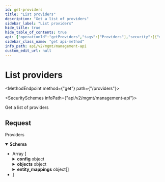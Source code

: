 ```yaml
---
id: get-providers
title: "List providers"
description: "Get a list of providers"
sidebar_label: "List providers"
hide_title: true
hide_table_of_contents: true
api: {"operationId":"getProviders","tags":["Providers"],"security":[{"x-api-key":[]}],"description":"Get a list of providers","responses":{"200":{"description":"Providers","content":{"application/json":{"schema":{"type":"array","items":{"type":"object","properties":{"id":{"type":"string","example":"0c4cb91f-e392-46f5-8934-17496371f932"},"application_id":{"type":"string","example":"273e1c75-3b6d-439a-9b8e-c6ac407df92a"},"category":{"type":"string","enum":["crm","engagement","enrichment","marketing_automation","no_category"],"example":"crm","title":"category"},"auth_type":{"type":"string","enum":["oauth2","api_key"],"example":"oauth2"},"name":{"type":"string","enum":["hubspot","salesforce","pipedrive","zendesk_sell","ms_dynamics_365_sales","zoho_crm","capsule","outreach","gong","apollo","salesloft","intercom","linear","clearbit","6sense","marketo","salesforce_marketing_cloud_account_engagement"],"example":"hubspot","title":"provider_name"},"config":{"type":"object","description":"An object that stores Oauth2/API key/access key related credentials.","properties":{"provider_app_id":{"type":"string","example":"my_app_id"},"use_managed_oauth":{"type":"boolean","description":"True: use Supaglue's OAuth application credentials. False: Use the provided OAuth application credentials.","example":true},"oauth":{"type":"object","properties":{"oauth_scopes":{"type":"array","items":{"type":"string"},"example":["crm.objects.contacts.read","crm.objects.companies.read","crm.objects.deals.read","crm.objects.owners.read","crm.objects.contacts.write","crm.objects.companies.write","crm.objects.deals.write"]},"credentials":{"type":"object","properties":{"oauth_client_id":{"type":"string","example":"7393b5a4-5e20-4648-87af-b7b297793fd1"},"oauth_client_secret":{"type":"string","example":"941b846a-5a8c-48b8-b0e1-41b6d4bc4f1a"}},"required":["oauth_client_id","oauth_client_secret"]}},"required":["oauth_scopes","credentials"]}},"required":["provider_app_id","oauth"],"title":"create_provider_config"},"objects":{"type":"object","description":"This is for field mappings when you data model using [Objects](https://docs.supaglue.com/platform/objects/overview). The field mappings (aka [Schemas](https://docs.supaglue.com/platform/objects/overview#schemas)) here are set by you, the developer, and the mappings apply for all your customers.","properties":{"common":{"type":"array","items":{"type":"object","properties":{"name":{"type":"string","example":"account"},"schema_id":{"type":"string","description":"If set, will sync these mapped fields into the raw_data column in addition to the common object. If not set, will fetch all fields as is.","example":"328a8cb3-8345-4b02-b661-ee13b4f76806"}},"required":["name"]}},"standard":{"type":"array","items":{"type":"object","properties":{"name":{"type":"string","example":"Account"},"schema_id":{"type":"string","example":"777ea826-5776-4347-9ece-47bbb17ccdd4"}},"required":["name"]}}},"title":"objects"},"entity_mappings":{"type":"array","description":"This is for object/field mappings when you data model using [Entities](https://docs.supaglue.com/platform/entities/overview). The object/field mappings (aka [Entity Mappings](https://docs.supaglue.com/platform/entities/overview#entity-mapping)) here are set by you, the developer, and the mappings apply for all your customers.","items":{"type":"object","properties":{"entity_id":{"type":"string","example":"apolla_contact"},"object":{"type":"object","properties":{"type":{"type":"string","enum":["standard"],"example":"standard"},"name":{"type":"string","example":"Contact"}},"required":["type","name"],"title":"standard_object"},"field_mappings":{"type":"array","items":{"type":"object","properties":{"entity_field":{"type":"string","description":"The name of the field in your application.","example":"apolla_first_name"},"mapped_field":{"type":"string","description":"The name of the field in your customer's third-party Provider tool (e.g. Salesforce).","example":"FirstName"}},"required":["entity_field","mapped_field"],"title":"entity_field_mapping"}}},"required":["entity_id"],"title":"provider_entity_mapping"}}},"required":["id","application_id","category","auth_type","name"],"title":"provider"}}}}}},"method":"get","path":"/providers","servers":[{"url":"https://api.supaglue.io/mgmt/v2","description":"Supaglue API"}],"securitySchemes":{"x-api-key":{"type":"apiKey","name":"x-api-key","in":"header","description":"API key to allow developers to access the API"}},"info":{"version":"0.14.6","title":"Management API","contact":{"name":"Supaglue","email":"docs@supaglue.com","url":"https://supaglue.com"},"description":"#### Introduction\n\nWelcome to the Management API documentation. You can use this API to manage customer integrations and connections.\n\n[![Run in Postman](https://run.pstmn.io/button.svg)](https://www.postman.com/supaglue/workspace/supaglue-public/overview)\n\n#### Base API URL\n\n```\nhttps://api.supaglue.io/mgmt/v2\n```\n"},"postman":{"name":"List providers","description":{"content":"Get a list of providers","type":"text/plain"},"url":{"path":["providers"],"host":["{{baseUrl}}"],"query":[],"variable":[]},"header":[{"key":"Accept","value":"application/json"}],"method":"GET","auth":{"type":"apikey","apikey":[{"type":"any","value":"x-api-key","key":"key"},{"type":"any","value":"<API Key>","key":"value"},{"type":"any","value":"header","key":"in"}]}}}
sidebar_class_name: "get api-method"
info_path: api/v2/mgmt/management-api
custom_edit_url: null
---
```



<h1 className={"openapi__heading"}>List providers</h1>

<MethodEndpoint method={"get"} path={"/providers"}></MethodEndpoint>

<SecuritySchemes infoPath={"api/v2/mgmt/management-api"}></SecuritySchemes>



Get a list of providers

## Request

<div><div><ApiTabs><TabItem label={"200"} value={"200"}><div>

Providers

</div><div><MimeTabs className={"openapi-tabs__mime"} schemaType={"response"}><TabItem label={"application/json"} value={"application/json"}><SchemaTabs className={"openapi-tabs__schema"}><TabItem label={"Schema"} value={"Schema"}><details style={{}} className={"openapi-markdown__details response"} data-collapsed={false} open={true}><summary style={{}} className={"openapi-markdown__details-summary-response"}><strong>Schema</strong></summary><div style={{"textAlign":"left","marginLeft":"1rem"}}></div><ul style={{"marginLeft":"1rem"}}><li><div style={{"fontSize":"var(--ifm-code-font-size)","opacity":"0.6","marginLeft":"-.5rem","paddingBottom":".5rem"}}>Array [</div></li><SchemaItem collapsible={false} name={"id"} required={true} schemaName={"string"} qualifierMessage={undefined} schema={{"type":"string","example":"0c4cb91f-e392-46f5-8934-17496371f932"}}></SchemaItem><SchemaItem collapsible={false} name={"application_id"} required={true} schemaName={"string"} qualifierMessage={undefined} schema={{"type":"string","example":"273e1c75-3b6d-439a-9b8e-c6ac407df92a"}}></SchemaItem><SchemaItem collapsible={false} name={"category"} required={true} schemaName={"category"} qualifierMessage={"**Possible values:** [`crm`, `engagement`, `enrichment`, `marketing_automation`, `no_category`]"} schema={{"type":"string","enum":["crm","engagement","enrichment","marketing_automation","no_category"],"example":"crm","title":"category"}}></SchemaItem><SchemaItem collapsible={false} name={"auth_type"} required={true} schemaName={"string"} qualifierMessage={"**Possible values:** [`oauth2`, `api_key`]"} schema={{"type":"string","enum":["oauth2","api_key"],"example":"oauth2"}}></SchemaItem><SchemaItem collapsible={false} name={"name"} required={true} schemaName={"provider_name"} qualifierMessage={"**Possible values:** [`hubspot`, `salesforce`, `pipedrive`, `zendesk_sell`, `ms_dynamics_365_sales`, `zoho_crm`, `capsule`, `outreach`, `gong`, `apollo`, `salesloft`, `intercom`, `linear`, `clearbit`, `6sense`, `marketo`, `salesforce_marketing_cloud_account_engagement`]"} schema={{"type":"string","enum":["hubspot","salesforce","pipedrive","zendesk_sell","ms_dynamics_365_sales","zoho_crm","capsule","outreach","gong","apollo","salesloft","intercom","linear","clearbit","6sense","marketo","salesforce_marketing_cloud_account_engagement"],"example":"hubspot","title":"provider_name"}}></SchemaItem><SchemaItem collapsible={true} className={"schemaItem"}><details style={{}} className={"openapi-markdown__details"}><summary style={{}}><span className={"openapi-schema__container"}><strong className={"openapi-schema__property"}>config</strong><span className={"openapi-schema__name"}> object</span></span></summary><div style={{"marginLeft":"1rem"}}><div style={{"marginTop":".5rem","marginBottom":".5rem"}}>

An object that stores Oauth2/API key/access key related credentials.

</div><SchemaItem collapsible={false} name={"provider_app_id"} required={true} schemaName={"string"} qualifierMessage={undefined} schema={{"type":"string","example":"my_app_id"}}></SchemaItem><SchemaItem collapsible={false} name={"use_managed_oauth"} required={false} schemaName={"boolean"} qualifierMessage={undefined} schema={{"type":"boolean","description":"True: use Supaglue's OAuth application credentials. False: Use the provided OAuth application credentials.","example":true}}></SchemaItem><SchemaItem collapsible={true} className={"schemaItem"}><details style={{}} className={"openapi-markdown__details"}><summary style={{}}><span className={"openapi-schema__container"}><strong className={"openapi-schema__property"}>oauth</strong><span className={"openapi-schema__name"}> object</span><span className={"openapi-schema__divider"}></span><span className={"openapi-schema__required"}>required</span></span></summary><div style={{"marginLeft":"1rem"}}><SchemaItem collapsible={false} name={"oauth_scopes"} required={true} schemaName={"string[]"} qualifierMessage={undefined} schema={{"type":"array","items":{"type":"string"},"example":["crm.objects.contacts.read","crm.objects.companies.read","crm.objects.deals.read","crm.objects.owners.read","crm.objects.contacts.write","crm.objects.companies.write","crm.objects.deals.write"]}}></SchemaItem><SchemaItem collapsible={true} className={"schemaItem"}><details style={{}} className={"openapi-markdown__details"}><summary style={{}}><span className={"openapi-schema__container"}><strong className={"openapi-schema__property"}>credentials</strong><span className={"openapi-schema__name"}> object</span><span className={"openapi-schema__divider"}></span><span className={"openapi-schema__required"}>required</span></span></summary><div style={{"marginLeft":"1rem"}}><SchemaItem collapsible={false} name={"oauth_client_id"} required={true} schemaName={"string"} qualifierMessage={undefined} schema={{"type":"string","example":"7393b5a4-5e20-4648-87af-b7b297793fd1"}}></SchemaItem><SchemaItem collapsible={false} name={"oauth_client_secret"} required={true} schemaName={"string"} qualifierMessage={undefined} schema={{"type":"string","example":"941b846a-5a8c-48b8-b0e1-41b6d4bc4f1a"}}></SchemaItem></div></details></SchemaItem></div></details></SchemaItem></div></details></SchemaItem><SchemaItem collapsible={true} className={"schemaItem"}><details style={{}} className={"openapi-markdown__details"}><summary style={{}}><span className={"openapi-schema__container"}><strong className={"openapi-schema__property"}>objects</strong><span className={"openapi-schema__name"}> object</span></span></summary><div style={{"marginLeft":"1rem"}}><div style={{"marginTop":".5rem","marginBottom":".5rem"}}>

This is for field mappings when you data model using [Objects](https://docs.supaglue.com/platform/objects/overview). The field mappings (aka [Schemas](https://docs.supaglue.com/platform/objects/overview#schemas)) here are set by you, the developer, and the mappings apply for all your customers.

</div><SchemaItem collapsible={true} className={"schemaItem"}><details style={{}} className={"openapi-markdown__details"}><summary style={{}}><span className={"openapi-schema__container"}><strong className={"openapi-schema__property"}>common</strong><span className={"openapi-schema__name"}> object[]</span></span></summary><div style={{"marginLeft":"1rem"}}><li><div style={{"fontSize":"var(--ifm-code-font-size)","opacity":"0.6","marginLeft":"-.5rem","paddingBottom":".5rem"}}>Array [</div></li><SchemaItem collapsible={false} name={"name"} required={true} schemaName={"string"} qualifierMessage={undefined} schema={{"type":"string","example":"account"}}></SchemaItem><SchemaItem collapsible={false} name={"schema_id"} required={false} schemaName={"string"} qualifierMessage={undefined} schema={{"type":"string","description":"If set, will sync these mapped fields into the raw_data column in addition to the common object. If not set, will fetch all fields as is.","example":"328a8cb3-8345-4b02-b661-ee13b4f76806"}}></SchemaItem><li><div style={{"fontSize":"var(--ifm-code-font-size)","opacity":"0.6","marginLeft":"-.5rem"}}>]</div></li></div></details></SchemaItem><SchemaItem collapsible={true} className={"schemaItem"}><details style={{}} className={"openapi-markdown__details"}><summary style={{}}><span className={"openapi-schema__container"}><strong className={"openapi-schema__property"}>standard</strong><span className={"openapi-schema__name"}> object[]</span></span></summary><div style={{"marginLeft":"1rem"}}><li><div style={{"fontSize":"var(--ifm-code-font-size)","opacity":"0.6","marginLeft":"-.5rem","paddingBottom":".5rem"}}>Array [</div></li><SchemaItem collapsible={false} name={"name"} required={true} schemaName={"string"} qualifierMessage={undefined} schema={{"type":"string","example":"Account"}}></SchemaItem><SchemaItem collapsible={false} name={"schema_id"} required={false} schemaName={"string"} qualifierMessage={undefined} schema={{"type":"string","example":"777ea826-5776-4347-9ece-47bbb17ccdd4"}}></SchemaItem><li><div style={{"fontSize":"var(--ifm-code-font-size)","opacity":"0.6","marginLeft":"-.5rem"}}>]</div></li></div></details></SchemaItem></div></details></SchemaItem><SchemaItem collapsible={true} className={"schemaItem"}><details style={{}} className={"openapi-markdown__details"}><summary style={{}}><span className={"openapi-schema__container"}><strong className={"openapi-schema__property"}>entity_mappings</strong><span className={"openapi-schema__name"}> object[]</span></span></summary><div style={{"marginLeft":"1rem"}}><div style={{"marginTop":".5rem","marginBottom":".5rem"}}>

This is for object/field mappings when you data model using [Entities](https://docs.supaglue.com/platform/entities/overview). The object/field mappings (aka [Entity Mappings](https://docs.supaglue.com/platform/entities/overview#entity-mapping)) here are set by you, the developer, and the mappings apply for all your customers.

</div><li><div style={{"fontSize":"var(--ifm-code-font-size)","opacity":"0.6","marginLeft":"-.5rem","paddingBottom":".5rem"}}>Array [</div></li><SchemaItem collapsible={false} name={"entity_id"} required={true} schemaName={"string"} qualifierMessage={undefined} schema={{"type":"string","example":"apolla_contact"}}></SchemaItem><SchemaItem collapsible={true} className={"schemaItem"}><details style={{}} className={"openapi-markdown__details"}><summary style={{}}><span className={"openapi-schema__container"}><strong className={"openapi-schema__property"}>object</strong><span className={"openapi-schema__name"}> object</span></span></summary><div style={{"marginLeft":"1rem"}}><SchemaItem collapsible={false} name={"type"} required={true} schemaName={"string"} qualifierMessage={"**Possible values:** [`standard`]"} schema={{"type":"string","enum":["standard"],"example":"standard"}}></SchemaItem><SchemaItem collapsible={false} name={"name"} required={true} schemaName={"string"} qualifierMessage={undefined} schema={{"type":"string","example":"Contact"}}></SchemaItem></div></details></SchemaItem><SchemaItem collapsible={true} className={"schemaItem"}><details style={{}} className={"openapi-markdown__details"}><summary style={{}}><span className={"openapi-schema__container"}><strong className={"openapi-schema__property"}>field_mappings</strong><span className={"openapi-schema__name"}> object[]</span></span></summary><div style={{"marginLeft":"1rem"}}><li><div style={{"fontSize":"var(--ifm-code-font-size)","opacity":"0.6","marginLeft":"-.5rem","paddingBottom":".5rem"}}>Array [</div></li><SchemaItem collapsible={false} name={"entity_field"} required={true} schemaName={"string"} qualifierMessage={undefined} schema={{"type":"string","description":"The name of the field in your application.","example":"apolla_first_name"}}></SchemaItem><SchemaItem collapsible={false} name={"mapped_field"} required={true} schemaName={"string"} qualifierMessage={undefined} schema={{"type":"string","description":"The name of the field in your customer's third-party Provider tool (e.g. Salesforce).","example":"FirstName"}}></SchemaItem><li><div style={{"fontSize":"var(--ifm-code-font-size)","opacity":"0.6","marginLeft":"-.5rem"}}>]</div></li></div></details></SchemaItem><li><div style={{"fontSize":"var(--ifm-code-font-size)","opacity":"0.6","marginLeft":"-.5rem"}}>]</div></li></div></details></SchemaItem><li><div style={{"fontSize":"var(--ifm-code-font-size)","opacity":"0.6","marginLeft":"-.5rem"}}>]</div></li></ul></details></TabItem><TabItem label={"Example (from schema)"} value={"Example (from schema)"}><ResponseSamples responseExample={"[\n  {\n    \"id\": \"0c4cb91f-e392-46f5-8934-17496371f932\",\n    \"application_id\": \"273e1c75-3b6d-439a-9b8e-c6ac407df92a\",\n    \"category\": \"crm\",\n    \"auth_type\": \"oauth2\",\n    \"name\": \"hubspot\",\n    \"config\": {\n      \"provider_app_id\": \"my_app_id\",\n      \"use_managed_oauth\": true,\n      \"oauth\": {\n        \"oauth_scopes\": [\n          \"crm.objects.contacts.read\",\n          \"crm.objects.companies.read\",\n          \"crm.objects.deals.read\",\n          \"crm.objects.owners.read\",\n          \"crm.objects.contacts.write\",\n          \"crm.objects.companies.write\",\n          \"crm.objects.deals.write\"\n        ],\n        \"credentials\": {\n          \"oauth_client_id\": \"7393b5a4-5e20-4648-87af-b7b297793fd1\",\n          \"oauth_client_secret\": \"941b846a-5a8c-48b8-b0e1-41b6d4bc4f1a\"\n        }\n      }\n    },\n    \"objects\": {\n      \"common\": [\n        {\n          \"name\": \"account\",\n          \"schema_id\": \"328a8cb3-8345-4b02-b661-ee13b4f76806\"\n        }\n      ],\n      \"standard\": [\n        {\n          \"name\": \"Account\",\n          \"schema_id\": \"777ea826-5776-4347-9ece-47bbb17ccdd4\"\n        }\n      ]\n    },\n    \"entity_mappings\": [\n      {\n        \"entity_id\": \"apolla_contact\",\n        \"object\": {\n          \"type\": \"standard\",\n          \"name\": \"Contact\"\n        },\n        \"field_mappings\": [\n          {\n            \"entity_field\": \"apolla_first_name\",\n            \"mapped_field\": \"FirstName\"\n          }\n        ]\n      }\n    ]\n  }\n]"} language={"json"}></ResponseSamples></TabItem></SchemaTabs></TabItem></MimeTabs></div></TabItem></ApiTabs></div></div>
      
